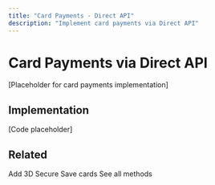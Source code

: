 ```yaml
---
title: "Card Payments - Direct API"
description: "Implement card payments via Direct API"
---
```


# Card Payments via Direct API

[Placeholder for card payments implementation]

## Implementation

[Code placeholder]

## Related

<CardGroup cols={3}>
  <Card title="3DS" icon="shield-check" href="/mock-direct-api/3ds">
    Add 3D Secure
  </Card>
  <Card title="Tokenization" icon="key" href="/mock-direct-api/tokenization">
    Save cards
  </Card>
  <Card title="All Methods" icon="list" href="/mock-direct-api/overview">
    See all methods
  </Card>
</CardGroup>

